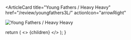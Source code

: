 <ArticleCard
  title="Young Fathers / Heavy Heavy"
  href="/review/youngfathers3L/"
  actionIcon="arrowRight"
>

![Young Fathers / Heavy Heavy](../../images/cd/youngfathers3L.jpg)

</ArticleCard>

  return (
    <>
      {children}
    </>
  );
}